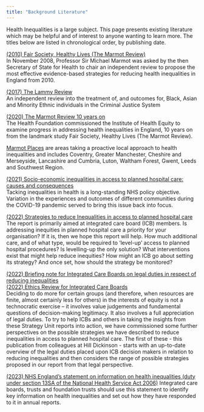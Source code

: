 ```yaml
---
title: "Background Literature"
---
```


Health Inequalities is a large subject. This page presents existing literature which may be helpful and of interest to anyone wanting to learn more. The titles below are listed in chronological order, by publishing date.

[(2010) Fair Society, Healthy Lives (The Marmot Review)](https://www.instituteofhealthequity.org/resources-reports/fair-society-healthy-lives-the-marmot-review){target="_blank"}\
In November 2008, Professor Sir Michael Marmot was asked by the then Secretary of State for Health to chair an independent review to propose the most effective evidence-based strategies for reducing health inequalities in England from 2010.

[(2017) The Lammy Review](https://assets.publishing.service.gov.uk/government/uploads/system/uploads/attachment_data/file/643001/lammy-review-final-report.pdf){target="_blank"}\
An independent review into the treatment of, and outcomes for, Black, Asian and Minority Ethnic individuals in the Criminal Justice System

[(2020) The Marmot Review 10 years on](https://www.health.org.uk/publications/reports/the-marmot-review-10-years-on){target="_blank"}\
The Health Foundation commissioned the Institute of Health Equity to examine progress in addressing health inequalities in England, 10 years on from the landmark study Fair Society, Healthy Lives (The Marmot Review).

[Marmot Places](https://www.instituteofhealthequity.org/taking-action/marmot-places) are areas taking a proactive local approach to health inequalities and includes Coventry, Greater Manchester, Cheshire and Merseyside, Lancashire and Cumbria, Luton, Waltham Forest, Gwent, Leeds and Southwest Region.

[(2021) Socio-economic inequalities in access to planned hospital care: causes and consequences](https://www.strategyunitwm.nhs.uk/publications/socio-economic-inequalities-access-planned-hospital-care-causes-and-consequences){target="_blank"}\
Tacking inequalities in health is a long-standing NHS policy objective. Variation in the experiences and outcomes of different communities during the COVID-19 pandemic served to bring this issue back into focus.

[(2022) Strategies to reduce Inequalities in access to planned hospital care](https://www.midlandsdecisionsupport.nhs.uk/knowledge-library/strategies-to-reduce-inequalities-in-access-to-planned-hospital-procedures/){target="_blank"}\
The report is primarily aimed at integrated care board (ICB) members. Is addressing inequities in planned hospital care a priority for your organisation? If it is, then we hope this report will help. How much additional care, and of what type, would be required to ‘level-up’ access to planned hospital procedures? Is levelling-up the only solution? What interventions exist that might help reduce inequities? How might an ICB go about setting its strategy? And once set, how should the strategy be monitored?

[(2022) Briefing note for Integrated Care Boards on legal duties in respect of reducing inequalities](https://www.midlandsdecisionsupport.nhs.uk/wp-content/uploads/2022/08/Briefing-note-for-Integrated-Care-Boards.pdf){target="_blank"}\
[(2022) Ethics Review for Integrated Care Boards](https://www.midlandsdecisionsupport.nhs.uk/wp-content/uploads/2023/02/Ethics_Review_FINAL.pdf){target="_blank"}\
Deciding to do more for certain groups (and therefore, when resources are finite, almost certainly less for others) in the interests of equity is not a technocratic exercise – it involves value judgements and fundamental questions of decision-making legitimacy. It also involves a full appreciation of legal duties. To try to help ICBs and others in taking the insights from these Strategy Unit reports into action, we have commissioned some further perspectives on the possible strategies we have described to reduce inequalities in access to planned hospital care. The first of these - this publication from colleagues at Hill Dickinson - starts with an up-to-date overview of the legal duties placed upon ICB decision makers in relation to reducing inequalities and then considers the range of possible strategies proposed in our report from that legal perspective.

[(2023) NHS England’s statement on information on health inequalities (duty under section 13SA of the National Health Service Act 2006)](https://www.england.nhs.uk/long-read/nhs-englands-statement-on-information-on-health-inequalities-duty/){target="_blank"} Integrated care boards, trusts and foundation trusts should use this statement to identify key information on health inequalities and set out how they have responded to it in annual reports.
